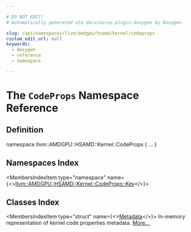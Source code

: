 ```yaml
---

# DO NOT EDIT!
# Automatically generated via docusaurus-plugin-doxygen by Doxygen.

slug: /api/namespaces/llvm/amdgpu/hsamd/kernel/codeprops
custom_edit_url: null
keywords:
  - doxygen
  - reference
  - namespace

---
```





# The `CodeProps` Namespace Reference

<DoxygenPage pluginConfig={pluginConfig}>



## Definition

<CodeBlock>namespace llvm::AMDGPU::HSAMD::Kernel::CodeProps &#123; ... &#125;</CodeBlock>

## Namespaces Index

<MembersIndex>

<MembersIndexItem
  type="namespace"
  name={<><a href="/docs/api/namespaces/llvm/amdgpu/hsamd/kernel/codeprops/key">llvm::AMDGPU::HSAMD::Kernel::CodeProps::Key</a></>}>
</MembersIndexItem>

</MembersIndex>

## Classes Index

<MembersIndex>

<MembersIndexItem
  type="struct"
  name={<><a href="/docs/api/structs/llvm/amdgpu/hsamd/kernel/codeprops/metadata">Metadata</a></>}>
In-memory representation of kernel code properties metadata. <a href="/docs/api/structs/llvm/amdgpu/hsamd/kernel/codeprops/metadata/#details">More...</a>
</MembersIndexItem>

</MembersIndex>


</DoxygenPage>
